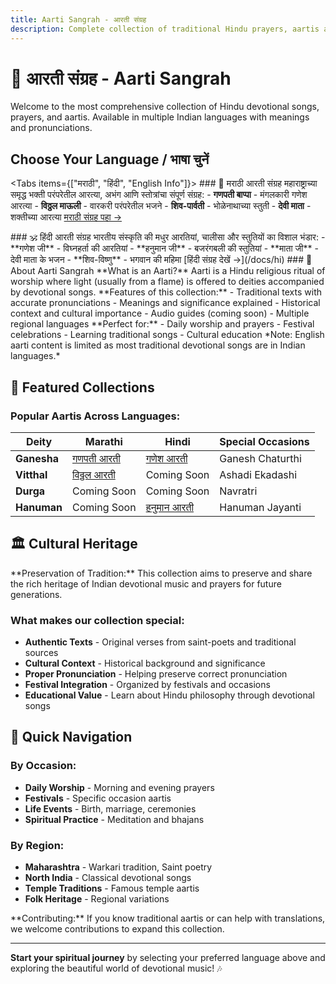 ```yaml
---
title: Aarti Sangrah - आरती संग्रह
description: Complete collection of traditional Hindu prayers, aartis and devotional songs in multiple languages
---
```



# 🙏 आरती संग्रह - Aarti Sangrah

<Callout type="info">
  Welcome to the most comprehensive collection of Hindu devotional songs,
  prayers, and aartis. Available in multiple Indian languages with meanings and
  pronunciations.
</Callout>

## Choose Your Language / भाषा चुनें

<Tabs items={["मराठी", "हिंदी", "English Info"]}>
  <Tab value="मराठी">
    ### 🚩 मराठी आरती संग्रह महाराष्ट्राच्या समृद्ध भक्ती परंपरेतील आरत्या, अभंग
    आणि स्तोत्रांचा संपूर्ण संग्रह: - **गणपती बाप्पा** - मंगलकारी गणेश आरत्या -
    **विठ्ठल माऊली** - वारकरी परंपरेतील भजने - **शिव-पार्वती** - भोळेनाथाच्या
    स्तुती - **देवी माता** - शक्तीच्या आरत्या [मराठी संग्रह पहा →](/docs/mr)
  </Tab>

  <Tab value="हिंदी">
    ### 🕉️ हिंदी आरती संग्रह भारतीय संस्कृति की मधुर आरतियां, चालीसा और
    स्तुतियों का विशाल भंडार: - **गणेश जी** - विघ्नहर्ता की आरतियां - **हनुमान
    जी** - बजरंगबली की स्तुतियां - **माता जी** - देवी माता के भजन -
    **शिव-विष्णु** - भगवान की महिमा [हिंदी संग्रह देखें →](/docs/hi)
  </Tab>

  <Tab value="English Info">
    ### 🌟 About Aarti Sangrah **What is an Aarti?** Aarti is a Hindu religious
    ritual of worship where light (usually from a flame) is offered to deities
    accompanied by devotional songs. **Features of this collection:** -
    Traditional texts with accurate pronunciations - Meanings and significance
    explained - Historical context and cultural importance - Audio guides
    (coming soon) - Multiple regional languages **Perfect for:** - Daily worship
    and prayers - Festival celebrations - Learning traditional songs - Cultural
    education *Note: English aarti content is limited as most traditional
    devotional songs are in Indian languages.*
  </Tab>
</Tabs>

## 🎵 Featured Collections

### Popular Aartis Across Languages:

| Deity       | Marathi                         | Hindi                                 | Special Occasions |
| ----------- | ------------------------------- | ------------------------------------- | ----------------- |
| **Ganesha** | [गणपती आरती](/docs/mr/ganpati)  | [गणेश आरती](/docs/hi/ganesh-aarti)    | Ganesh Chaturthi  |
| **Vitthal** | [विठ्ठल आरती](/docs/mr/vitthal) | Coming Soon                           | Ashadi Ekadashi   |
| **Durga**   | Coming Soon                     | Coming Soon                           | Navratri          |
| **Hanuman** | Coming Soon                     | [हनुमान आरती](/docs/hi/hanuman-aarti) | Hanuman Jayanti   |

## 🏛️ Cultural Heritage

<Callout type="warn">
  **Preservation of Tradition:** This collection aims to preserve and share the
  rich heritage of Indian devotional music and prayers for future generations.
</Callout>

### What makes our collection special:

- **Authentic Texts** - Original verses from saint-poets and traditional sources
- **Cultural Context** - Historical background and significance
- **Proper Pronunciation** - Helping preserve correct pronunciation
- **Festival Integration** - Organized by festivals and occasions
- **Educational Value** - Learn about Hindu philosophy through devotional songs

## 🎯 Quick Navigation

### By Occasion:

- **Daily Worship** - Morning and evening prayers
- **Festivals** - Specific occasion aartis
- **Life Events** - Birth, marriage, ceremonies
- **Spiritual Practice** - Meditation and bhajans

### By Region:

- **Maharashtra** - Warkari tradition, Saint poetry
- **North India** - Classical devotional songs
- **Temple Traditions** - Famous temple aartis
- **Folk Heritage** - Regional variations

<Callout type="info">
  **Contributing:** If you know traditional aartis or can help with
  translations, we welcome contributions to expand this collection.
</Callout>

---

**Start your spiritual journey** by selecting your preferred language above and exploring the beautiful world of devotional music! 🎶
